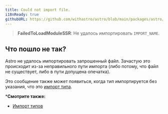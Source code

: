 ```yaml
---
title: Could not import file.
i18nReady: true
githubURL: https://github.com/withastro/astro/blob/main/packages/astro/src/core/errors/errors-data.ts
---
```


> **FailedToLoadModuleSSR**: Не удалось импортировать `IMPORT_NAME`.

## Что пошло не так?

Astro не удалось импортировать запрошенный файл. Зачастую это происходит из-за неправильного пути импорта (либо потому, что файл не существует, либо в пути допущена опечатка).

Это сообщение также может появиться, когда тип импортируется без указания, что это [импорт типа](/ru/guides/typescript/#импорт-типов).

***Смотрите также:**

-  [Импорт типов](/ru/guides/typescript/#импорт-типов)